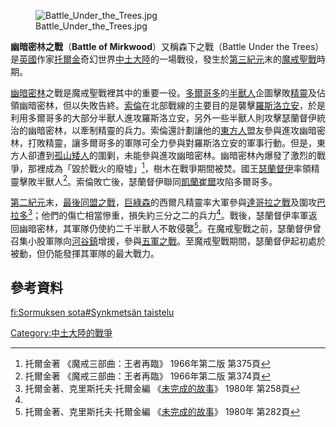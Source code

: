 {{Expand|time=2013-02-15T03:09:05+00:00 }}
{{Campaignbox War of the Ring}}
[[File:Battle_Under_the_Trees.jpg|thumb]]

'''幽暗密林之戰'''（'''Battle of Mirkwood'''）又稱森下之戰（Battle Under the Trees）是[[英國|英國]]作家[[托爾金|托爾金]]奇幻世界[[中土大陸|中土大陸]]的一場戰役，發生於[[第三紀元|第三紀元]]末的[[魔戒聖戰|魔戒聖戰]]時期。

[[幽暗密林|幽暗密林]]之戰是魔戒聖戰裡其中的重要一役。[[多爾哥多|多爾哥多]]的[[半獸人|半獸人]]企圖擊敗[[精靈_(中土大陸)|精靈]]及佔領幽暗密林，但以失敗告終。[[索倫_(魔戒)|索倫]]在北部戰線的主要目的是襲擊[[羅斯洛立安|羅斯洛立安]]，於是利用多爾哥多的大部分半獸人進攻羅斯洛立安，另外一些半獸人則攻擊瑟蘭督伊統治的幽暗密林，以牽制精靈的兵力。索倫還計劃讓他的[[東方人_(中土大陸)|東方人]]盟友參與進攻幽暗密林，打敗精靈，讓多爾哥多的軍隊可全力參與對羅斯洛立安的軍事行動。但是，東方人卻遭到[[孤山_(托爾金小說)|孤山]][[矮人_(中土大陸)|矮人]]的圍剿，未能參與進攻幽暗密林。幽暗密林內爆發了激烈的戰爭，那裡成為「毀於戰火的廢墟」<ref>托爾金著 《魔戒三部曲：王者再臨》 1966年第二版 第375頁</ref>，樹木在戰爭期間被焚。國王[[瑟蘭督伊|瑟蘭督伊]]率領精靈擊敗半獸人<ref>托爾金著 《魔戒三部曲：王者再臨》 1966年第二版 第374頁</ref>。索倫敗亡後，瑟蘭督伊聯同[[凱蘭崔爾|凱蘭崔爾]]攻陷多爾哥多。

[[第二紀元|第二紀元]]末，[[精靈及人類最後同盟|最後同盟之戰]]，[[巨綠森|巨綠森]]的西爾凡精靈率大軍參與[[達哥拉之戰|達哥拉之戰]]及圍攻[[巴拉多|巴拉多]]<ref name="#1">托爾金著、克里斯托夫·托爾金編 《[[未完成的故事|未完成的故事]]》 1980年 第258頁</ref>；他們的傷亡相當慘重，損失約三分之二的兵力<ref name="#1"/>。戰後，瑟蘭督伊率軍返回幽暗密林，其軍隊仍使約二千半獸人不敢侵襲<ref>托爾金著、克里斯托夫·托爾金編 《[[未完成的故事|未完成的故事]]》 1980年 第282頁</ref>。在魔戒聖戰之前，瑟蘭督伊曾召集小股軍隊向[[河谷鎮|河谷鎮]]增援，參與[[五軍之戰|五軍之戰]]。至魔戒聖戰期間，瑟蘭督伊起初處於被動，但仍能發揮其軍隊的最大戰力。

== 參考資料 ==

<div class="references-small">
<references/>
</div>

[[Category:中土大陸的戰爭|Category:中土大陸的戰爭]]


[[fi:Sormuksen_sota#Synkmetsän_taistelu|fi:Sormuksen sota#Synkmetsän taistelu]]